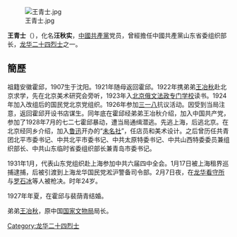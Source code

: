 
[[File:王青士.jpg|thumb]]

'''王青士'''（{{bd|1907年||1931年|2月7日}}），化名'''汪秋实'''，[[中國共產黨|中國共產黨]]党员，曾經擔任中國共產黨山东省委组织部长，[[龙华二十四烈士|龙华二十四烈士]]之一。

== 簡歷 ==
祖籍安徽霍邱，1907生于沈阳。1921年随母返回霍邱。1922年携弟弟[[王冶秋|王冶秋]]赴北京求学，先在北京美术研究会旁听，1923年入[[北京俄文法政专门学校|北京俄文法政专门学校]]读书。1924年加入改组后的国民党北京党组织。1926年参加[[三一八惨案|三一八]]抗议活动。因受到当局注意，返回霍邱开设书店谋生。同年底在霍邱经弟弟王冶秋介绍，加入中国共产党，参加了1928年7月的七二七霍邱暴动，遭当局通缉潜逃。先逃上海，后逃北京。在北京经同乡介绍，加入[[鲁迅|鲁迅]]开办的“[[未名社|未名社]]”，任店员和美术设计。之后曾历任共青团北平市委书记、中共北平市委书记、中共太原特委书记、中共山西特委委员兼组织部长、中共山东临时省委组织部长兼青岛市委书记。

1931年1月，代表山东党组织赴上海参加中共六届四中全会。1月17日被上海租界巡捕逮捕，后被引渡到上海龙华国民党淞沪警备司令部。2月7日夜，在[[龙华看守所|龙华看守所]]与[[罗石冰|罗石冰]]等人被枪决。时年24岁。 

1927年年夏，在霍邱与裴荫青结婚。

弟弟[[王冶秋|王冶秋]]，原中国[[国家文物局|国家文物局]]局长。

[[Category:龙华二十四烈士|Category:龙华二十四烈士]]